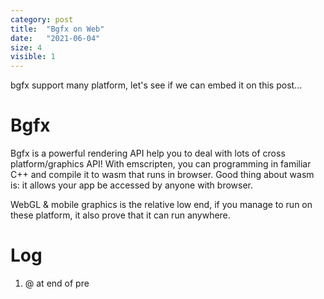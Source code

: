 ```yaml
---
category: post
title:  "Bgfx on Web"
date:   "2021-06-04"
size: 4
visible: 1
---
```


bgfx support many platform, let's see if we can embed it on this post...

# Bgfx
Bgfx is a powerful rendering API help you to deal with lots of cross platform/graphics API! With emscripten, you can programming in familiar C++ and compile it to wasm that runs in browser. Good thing about wasm is: it allows your app be accessed by anyone with browser.

WebGL & mobile graphics is the relative low end, if you manage to run on these platform, it also prove that it can run anywhere.

# Log
1. @ at end of pre


<BgfxWasm>
</BgfxWasm>
